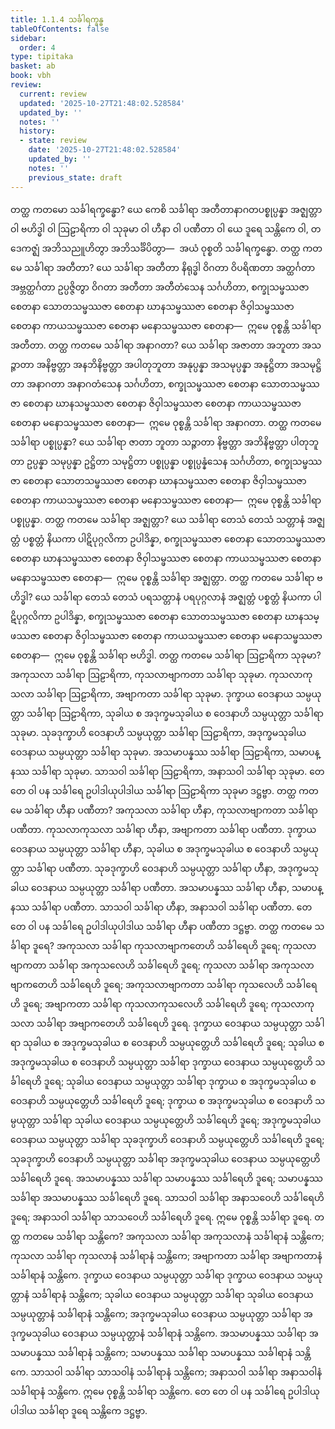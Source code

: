 ```yaml
---
title: 1.1.4 သင်္ခါရက္ခန္ဓ
tableOfContents: false
sidebar:
  order: 4
type: tipitaka
basket: ab
book: vbh
review:
  current: review
  updated: '2025-10-27T21:48:02.528584'
  updated_by: ''
  notes: ''
  history:
  - state: review
    date: '2025-10-27T21:48:02.528584'
    updated_by: ''
    notes: ''
    previous_state: draft
---
```



<ReviewStatus review={frontmatter.review} showDetails={true} />

<HypothesisAnnotation frontmatter={frontmatter} />

<DynamicBreadcrumb />

<Division number="20" book="vbh" e="ch" v="30" p="7">

<Paragraph number="35" book="vbh">
တတ္ထ ကတမော သင်္ခါရက္ခန္ဓော? ယေ ကေစိ သင်္ခါရာ အတီတာနာဂတပစ္စုပ္ပန္နာ အဇ္ဈတ္တာ ဝါ ဗဟိဒ္ဓါ ဝါ ဩဠာရိကာ ဝါ သုခုမာ ဝါ ဟီနာ ဝါ ပဏီတာ ဝါ ယေ ဒူရေ သန္တိကေ ဝါ, တဒေကဇ္ဈံ အဘိသညူဟိတွာ အဘိသင်္ခိပိတွာ—  အယံ ဝုစ္စတိ သင်္ခါရက္ခန္ဓော.
</Paragraph>

</Division>
<Division number="21" book="vbh" e="ch" v="30" p="8">

<Paragraph number="36" book="vbh">
တတ္ထ ကတမေ သင်္ခါရာ အတီတာ? ယေ သင်္ခါရာ အတီတာ နိရုဒ္ဓါ ဝိဂတာ ဝိပရိဏတာ အတ္ထင်္ဂတာ အဗ္ဘတ္ထင်္ဂတာ ဥပ္ပဇ္ဇိတွာ ဝိဂတာ အတီတာ အတီတံသေန သင်္ဂဟိတာ, စက္ခုသမ္ဖဿဇာ စေတနာ သောတသမ္ဖဿဇာ စေတနာ ဃာနသမ္ဖဿဇာ စေတနာ ဇိဝှါသမ္ဖဿဇာ စေတနာ ကာယသမ္ဖဿဇာ စေတနာ မနောသမ္ဖဿဇာ စေတနာ—  ဣမေ ဝုစ္စန္တိ သင်္ခါရာ အတီတာ.
</Paragraph>

<Paragraph number="37" book="vbh">
တတ္ထ ကတမေ သင်္ခါရာ အနာဂတာ? ယေ သင်္ခါရာ အဇာတာ အဘူတာ အသဉ္ဇာတာ အနိဗ္ဗတ္တာ အနဘိနိဗ္ဗတ္တာ အပါတုဘူတာ အနုပ္ပန္နာ အသမုပ္ပန္နာ အနုဋ္ဌိတာ အသမုဋ္ဌိတာ အနာဂတာ အနာဂတံသေန သင်္ဂဟိတာ, စက္ခုသမ္ဖဿဇာ စေတနာ သောတသမ္ဖဿဇာ စေတနာ ဃာနသမ္ဖဿဇာ စေတနာ ဇိဝှါသမ္ဖဿဇာ စေတနာ ကာယသမ္ဖဿဇာ စေတနာ မနောသမ္ဖဿဇာ စေတနာ—  ဣမေ ဝုစ္စန္တိ သင်္ခါရာ အနာဂတာ.
</Paragraph>

<Paragraph number="38" book="vbh">
တတ္ထ ကတမေ သင်္ခါရာ ပစ္စုပ္ပန္နာ? ယေ သင်္ခါရာ ဇာတာ ဘူတာ သဉ္ဇာတာ နိဗ္ဗတ္တာ အဘိနိဗ္ဗတ္တာ ပါတုဘူတာ ဥပ္ပန္နာ သမုပ္ပန္နာ ဥဋ္ဌိတာ သမုဋ္ဌိတာ ပစ္စုပ္ပန္နာ ပစ္စုပ္ပန္နံသေန သင်္ဂဟိတာ, စက္ခုသမ္ဖဿဇာ စေတနာ သောတသမ္ဖဿဇာ စေတနာ ဃာနသမ္ဖဿဇာ စေတနာ ဇိဝှါသမ္ဖဿဇာ စေတနာ ကာယသမ္ဖဿဇာ စေတနာ မနောသမ္ဖဿဇာ စေတနာ—  ဣမေ ဝုစ္စန္တိ သင်္ခါရာ ပစ္စုပ္ပန္နာ.
</Paragraph>

</Division>
<Division number="22" book="vbh" e="ch" v="30" p="8">

<Paragraph number="39" book="vbh">
တတ္ထ ကတမေ သင်္ခါရာ အဇ္ဈတ္တာ? ယေ သင်္ခါရာ တေသံ တေသံ သတ္တာနံ အဇ္ဈတ္တံ ပစ္စတ္တံ နိယကာ ပါဋိပုဂ္ဂလိကာ ဥပါဒိန္နာ, စက္ခုသမ္ဖဿဇာ စေတနာ သောတသမ္ဖဿဇာ စေတနာ ဃာနသမ္ဖဿဇာ စေတနာ ဇိဝှါသမ္ဖဿဇာ စေတနာ ကာယသမ္ဖဿဇာ စေတနာ မနောသမ္ဖဿဇာ စေတနာ—  ဣမေ ဝုစ္စန္တိ သင်္ခါရာ အဇ္ဈတ္တာ.
</Paragraph>

<Paragraph number="40" book="vbh">
တတ္ထ ကတမေ သင်္ခါရာ ဗဟိဒ္ဓါ? ယေ သင်္ခါရာ တေသံ တေသံ ပရသတ္တာနံ ပရပုဂ္ဂလာနံ အဇ္ဈတ္တံ ပစ္စတ္တံ နိယကာ ပါဋိပုဂ္ဂလိကာ ဥပါဒိန္နာ, စက္ခုသမ္ဖဿဇာ စေတနာ သောတသမ္ဖဿဇာ စေတနာ ဃာနသမ္ဖဿဇာ စေတနာ ဇိဝှါသမ္ဖဿဇာ စေတနာ ကာယသမ္ဖဿဇာ စေတနာ မနောသမ္ဖဿဇာ စေတနာ—  ဣမေ ဝုစ္စန္တိ သင်္ခါရာ ဗဟိဒ္ဓါ.
</Paragraph>

</Division>
<Division number="23" book="vbh" e="ch" v="30" p="9">

<Paragraph number="41" book="vbh">
တတ္ထ ကတမေ သင်္ခါရာ ဩဠာရိကာ သုခုမာ? အကုသလာ သင်္ခါရာ ဩဠာရိကာ, ကုသလာဗျာကတာ သင်္ခါရာ သုခုမာ. ကုသလာကုသလာ သင်္ခါရာ ဩဠာရိကာ, အဗျာကတာ သင်္ခါရာ သုခုမာ. ဒုက္ခာယ ဝေဒနာယ သမ္ပယုတ္တာ သင်္ခါရာ ဩဠာရိကာ, သုခါယ စ အဒုက္ခမသုခါယ စ ဝေဒနာဟိ သမ္ပယုတ္တာ သင်္ခါရာ သုခုမာ. သုခဒုက္ခာဟိ ဝေဒနာဟိ သမ္ပယုတ္တာ သင်္ခါရာ ဩဠာရိကာ, အဒုက္ခမသုခါယ ဝေဒနာယ သမ္ပယုတ္တာ သင်္ခါရာ သုခုမာ. အသမာပန္နဿ သင်္ခါရာ ဩဠာရိကာ, သမာပန္နဿ သင်္ခါရာ သုခုမာ. သာသဝါ သင်္ခါရာ ဩဠာရိကာ, အနာသဝါ သင်္ခါရာ သုခုမာ. တေ တေ ဝါ ပန သင်္ခါရေ ဥပါဒါယုပါဒါယ သင်္ခါရာ ဩဠာရိကာ သုခုမာ ဒဋ္ဌဗ္ဗာ.
</Paragraph>

</Division>
<Division number="24" book="vbh" e="ch" v="30" p="9">

<Paragraph number="42" book="vbh">
တတ္ထ ကတမေ သင်္ခါရာ ဟီနာ ပဏီတာ? အကုသလာ သင်္ခါရာ ဟီနာ, ကုသလာဗျာကတာ သင်္ခါရာ ပဏီတာ. ကုသလာကုသလာ သင်္ခါရာ ဟီနာ, အဗျာကတာ သင်္ခါရာ ပဏီတာ. ဒုက္ခာယ ဝေဒနာယ သမ္ပယုတ္တာ သင်္ခါရာ ဟီနာ, သုခါယ စ အဒုက္ခမသုခါယ စ ဝေဒနာဟိ သမ္ပယုတ္တာ သင်္ခါရာ ပဏီတာ. သုခဒုက္ခာဟိ ဝေဒနာဟိ သမ္ပယုတ္တာ သင်္ခါရာ ဟီနာ, အဒုက္ခမသုခါယ ဝေဒနာယ သမ္ပယုတ္တာ သင်္ခါရာ ပဏီတာ. အသမာပန္နဿ သင်္ခါရာ ဟီနာ, သမာပန္နဿ သင်္ခါရာ ပဏီတာ. သာသဝါ သင်္ခါရာ ဟီနာ, အနာသဝါ သင်္ခါရာ ပဏီတာ. တေ တေ ဝါ ပန သင်္ခါရေ ဥပါဒါယုပါဒါယ သင်္ခါရာ ဟီနာ ပဏီတာ ဒဋ္ဌဗ္ဗာ.
</Paragraph>

</Division>
<Division number="25" book="vbh" e="ch" v="30" p="9">

<Paragraph number="43" book="vbh">
တတ္ထ ကတမေ သင်္ခါရာ ဒူရေ? အကုသလာ သင်္ခါရာ ကုသလာဗျာကတေဟိ သင်္ခါရေဟိ ဒူရေ; ကုသလာဗျာကတာ သင်္ခါရာ အကုသလေဟိ သင်္ခါရေဟိ ဒူရေ; ကုသလာ သင်္ခါရာ အကုသလာဗျာကတေဟိ သင်္ခါရေဟိ ဒူရေ; အကုသလာဗျာကတာ သင်္ခါရာ ကုသလေဟိ သင်္ခါရေဟိ ဒူရေ; အဗျာကတာ သင်္ခါရာ ကုသလာကုသလေဟိ သင်္ခါရေဟိ ဒူရေ; ကုသလာကုသလာ သင်္ခါရာ အဗျာကတေဟိ သင်္ခါရေဟိ ဒူရေ. ဒုက္ခာယ ဝေဒနာယ သမ္ပယုတ္တာ သင်္ခါရာ သုခါယ စ အဒုက္ခမသုခါယ စ ဝေဒနာဟိ သမ္ပယုတ္တေဟိ သင်္ခါရေဟိ ဒူရေ; သုခါယ စ အဒုက္ခမသုခါယ စ ဝေဒနာဟိ သမ္ပယုတ္တာ သင်္ခါရာ ဒုက္ခာယ ဝေဒနာယ သမ္ပယုတ္တေဟိ သင်္ခါရေဟိ ဒူရေ; သုခါယ ဝေဒနာယ သမ္ပယုတ္တာ သင်္ခါရာ ဒုက္ခာယ စ အဒုက္ခမသုခါယ စ ဝေဒနာဟိ သမ္ပယုတ္တေဟိ သင်္ခါရေဟိ ဒူရေ; ဒုက္ခာယ စ အဒုက္ခမသုခါယ စ ဝေဒနာဟိ သမ္ပယုတ္တာ သင်္ခါရာ သုခါယ ဝေဒနာယ သမ္ပယုတ္တေဟိ သင်္ခါရေဟိ ဒူရေ; အဒုက္ခမသုခါယ ဝေဒနာယ သမ္ပယုတ္တာ သင်္ခါရာ သုခဒုက္ခာဟိ ဝေဒနာဟိ သမ္ပယုတ္တေဟိ သင်္ခါရေဟိ ဒူရေ; သုခဒုက္ခာဟိ ဝေဒနာဟိ သမ္ပယုတ္တာ သင်္ခါရာ အဒုက္ခမသုခါယ ဝေဒနာယ သမ္ပယုတ္တေဟိ သင်္ခါရေဟိ ဒူရေ. အသမာပန္နဿ သင်္ခါရာ သမာပန္နဿ သင်္ခါရေဟိ ဒူရေ; သမာပန္နဿ သင်္ခါရာ အသမာပန္နဿ သင်္ခါရေဟိ ဒူရေ. သာသဝါ သင်္ခါရာ အနာသဝေဟိ သင်္ခါရေဟိ ဒူရေ; အနာသဝါ သင်္ခါရာ သာသဝေဟိ သင်္ခါရေဟိ ဒူရေ. ဣမေ ဝုစ္စန္တိ သင်္ခါရာ ဒူရေ.
</Paragraph>

<Paragraph number="44" book="vbh">
တတ္ထ ကတမေ သင်္ခါရာ သန္တိကေ? အကုသလာ သင်္ခါရာ အကုသလာနံ သင်္ခါရာနံ သန္တိကေ; ကုသလာ သင်္ခါရာ ကုသလာနံ သင်္ခါရာနံ သန္တိကေ; အဗျာကတာ သင်္ခါရာ အဗျာကတာနံ သင်္ခါရာနံ သန္တိကေ. ဒုက္ခာယ ဝေဒနာယ သမ္ပယုတ္တာ သင်္ခါရာ ဒုက္ခာယ ဝေဒနာယ သမ္ပယုတ္တာနံ သင်္ခါရာနံ သန္တိကေ; သုခါယ ဝေဒနာယ သမ္ပယုတ္တာ သင်္ခါရာ သုခါယ ဝေဒနာယ သမ္ပယုတ္တာနံ သင်္ခါရာနံ သန္တိကေ; အဒုက္ခမသုခါယ ဝေဒနာယ သမ္ပယုတ္တာ သင်္ခါရာ အဒုက္ခမသုခါယ ဝေဒနာယ သမ္ပယုတ္တာနံ သင်္ခါရာနံ သန္တိကေ. အသမာပန္နဿ သင်္ခါရာ အသမာပန္နဿ သင်္ခါရာနံ သန္တိကေ; သမာပန္နဿ သင်္ခါရာ သမာပန္နဿ သင်္ခါရာနံ သန္တိကေ. သာသဝါ သင်္ခါရာ သာသဝါနံ သင်္ခါရာနံ သန္တိကေ; အနာသဝါ သင်္ခါရာ အနာသဝါနံ သင်္ခါရာနံ သန္တိကေ. ဣမေ ဝုစ္စန္တိ သင်္ခါရာ သန္တိကေ. တေ တေ ဝါ ပန သင်္ခါရေ ဥပါဒါယုပါဒါယ သင်္ခါရာ ဒူရေ သန္တိကေ ဒဋ္ဌဗ္ဗာ.
</Paragraph>
</Division>